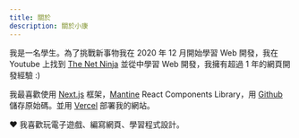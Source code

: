 ```yaml
---
title: 關於
description: 關於小康
---
```


我是一名學生。為了挑戰新事物我在 2020 年 12 月開始學習 Web 開發，我在 Youtube 上找到 [The Net Ninja](https://www.youtube.com/c/TheNetNinja) 並從中學習 Web 開發，我擁有超過 1 年的網頁開發經驗 :)

我最喜歡使用 [Next.js](https://nextjs.org/) 框架，[Mantine](https://mantine.dev/) React Components Library，用 [Github](https://github.com/) 儲存原始碼。並用 [Vercel](https://vercel.com/) 部署我的網站。

❤️ 我喜歡玩電子遊戲、編寫網頁、學習程式設計。
